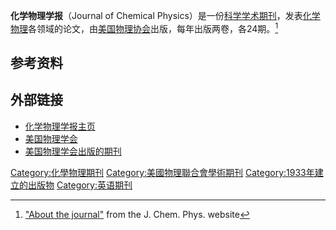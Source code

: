 {{Infobox journal
| cover	=	
| discipline	=	[[化学物理|化学物理]]
| language	=	英语
| website	=	http://jcp.aip.org/
| publisher	=	[[美国物理学会|美国物理学会]]
| country	=	美国
| abbreviation  =	J. Chem. Phys.
| history	=	1933年 至今
| frequency  =	周刊
| impact	=	3.122
| impact-year  =	2013
| ISSN	=	0021-9606 
| eISSN	=	1089-7690 
| CODEN	=	JCPSA6
}}

'''化学物理学报'''（Journal of Chemical Physics）是一份[[科学学术期刊|科学学术期刊]]，发表[[化学物理|化学物理]]各领域的论文，由[[美国物理协会|美国物理协会]]出版，每年出版两卷，各24期。<ref name="about">[http://jcp.aip.org/jcp/staff.jsp "About the journal"] {{Wayback|url=http://jcp.aip.org/jcp/staff.jsp |date=20080930163959 }} from the J. Chem. Phys. website</ref>

==参考资料==
{{reflist}}

==外部链接==
*[https://www.webcitation.org/67PcTl17t?url=http://jcp.aip.org/ 化学物理学报主页]
*[https://web.archive.org/web/20130712070054/http://www.aip.org/aip/ 美国物理学会]
*[http://journals.aip.org/ 美国物理学会出版的期刊] {{Wayback|url=http://journals.aip.org/ |date=20041113120308 }}

[[Category:化學物理期刊|Category:化學物理期刊]]
[[Category:美國物理聯合會學術期刊|Category:美國物理聯合會學術期刊]]
[[Category:1933年建立的出版物|Category:1933年建立的出版物]]
[[Category:英语期刊|Category:英语期刊]]